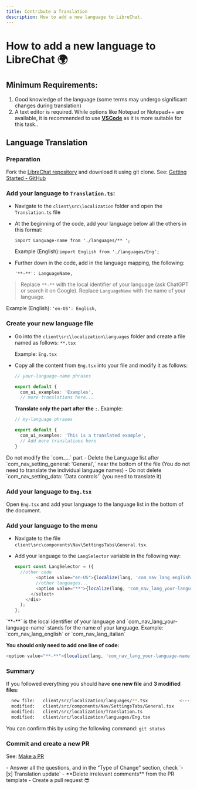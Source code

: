 ```yaml
---
title: Contribute a Translation
description: How to add a new language to LibreChat.
---
```


# How to add a new language to LibreChat 🌍

## Minimum Requirements:

1. Good knowledge of the language (some terms may undergo significant changes during translation)
2. A text editor is required. While options like Notepad or Notepad++ are available, it is recommended to use **[VSCode](https://code.visualstudio.com/download)** as it is more suitable for this task..

## Language Translation

### Preparation

Fork the [LibreChat repository](https://github.librechat.ai) and download it using git clone. See: [Getting Started - GitHub](/docs/development/get_started#github)

### Add your language to `Translation.ts`:

- Navigate to the `client\src\localization` folder and open the `Translation.ts` file

- At the beginning of the code, add your language below all the others in this format:

  `import Language-name from './languages/** ';`

  Example (English):`import English from './languages/Eng';`

- Further down in the code, add in the language mapping, the following:

  `'**-**': LanguageName,`

> Replace `**-**` with the local identifier of your language (ask ChatGPT or search it on Google).
> Replace `LanguageName` with the name of your language.

Example (English): `'en-US': English,`

### Create your new language file

- Go into the `client\src\localization\languages` folder and create a file named as follows: `**.tsx`

  Example: `Eng.tsx`

- Copy all the content from `Eng.tsx` into your file and modify it as follows:

  ```ts filename="Eng.tsx"
  // your-language-name phrases

  export default {
    com_ui_examples: 'Examples',
    // more translations here...
  ```

  **Translate only the part after the `:`.**
  Example:

  ```ts filename="**.tsx (new language)"
  // my-language phrases

  export default {
    com_ui_examples: 'This is a translated example',
    // Add more translations here
  }
  ```

<Callout type="warning" title="Note:">
  Do not modify the `com_...` part
</Callout>

<Callout type="success" title="Important:">
  - Delete the Language list after `com_nav_setting_general: 'General',` near the bottom of the file
  (You do not need to translate the individual language names) - Do not delete
  `com_nav_setting_data: 'Data controls'` (you need to translate it)
</Callout>

### Add your language to `Eng.tsx`

Open `Eng.tsx` and add your language to the language list in the bottom of the document.

### Add your language to the menu

- Navigate to the file `client\src\components\Nav\SettingsTabs\General.tsx`.
- Add your language to the `LangSelector` variable in the following way:

  ```ts filename="LangSelector"
  export const LangSelector = ({
    //other code
          <option value="en-US">{localize(lang, 'com_nav_lang_english')}</option>
          //other languages...
          <option value="**">{localize(lang, 'com_nav_lang_your-language-name')}</option>
        </select>
      </div>
    );
  };
  ```

<Callout type="note">
  `**-**` is the local identifier of your language and `com_nav_lang_your-language-name` stands for
  the name of your language. Example: `com_nav_lang_english` or `com_nav_lang_italian`
</Callout>

**You should only need to add one line of code:**

```ts
<option value="**-**">{localize(lang, 'com_nav_lang_your-language-name')}</option>
```

### Summary

If you followed everything you should have **one new file** and **3 modified files**:

```bash
  new file:   client/src/localization/languages/**.tsx            <-----new language
  modified:   client/src/components/Nav/SettingsTabs/General.tsx
  modified:   client/src/localization/Translation.ts
  modified:   client/src/localization/languages/Eng.tsx
```

<Callout type="tip">You can confirm this by using the following command: `git status`</Callout>

### Commit and create a new PR

See: [Make a PR](/docs/development/get_started#create-a-pull-request-pr)

<Callout type="success" tytle="Pull Request">
  - Answer all the questions, and in the "Type of Change" section, check `- [x] Translation update`
  - **Delete irrelevant comments** from the PR template - Create a pull request 😎
</Callout>
